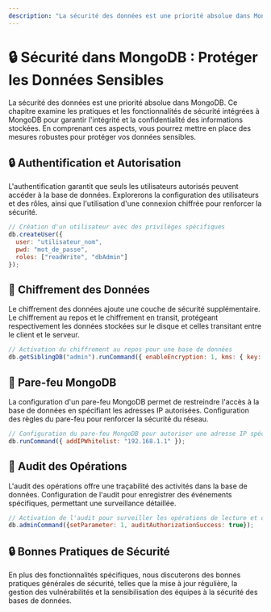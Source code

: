 ```yaml
---
description: "La sécurité des données est une priorité absolue dans MongoDB. Ce chapitre examine les pratiques et les fonctionnalités de sécurité intégrées à MongoDB pour garantir l'intégrité et la confidentialité des informations stockées."
---
```


# 🔒 Sécurité dans MongoDB : Protéger les Données Sensibles

La sécurité des données est une priorité absolue dans MongoDB. Ce chapitre examine les pratiques et les fonctionnalités de sécurité intégrées à MongoDB pour garantir l'intégrité et la confidentialité des informations stockées. En comprenant ces aspects, vous pourrez mettre en place des mesures robustes pour protéger vos données sensibles.

## 🔒 Authentification et Autorisation

L'authentification garantit que seuls les utilisateurs autorisés peuvent accéder à la base de données. Explorerons la configuration des utilisateurs et des rôles, ainsi que l'utilisation d'une connexion chiffrée pour renforcer la sécurité.

```javascript copy
// Création d'un utilisateur avec des privilèges spécifiques
db.createUser({
  user: "utilisateur_nom",
  pwd: "mot_de_passe",
  roles: ["readWrite", "dbAdmin"]
});
```

## 🍃 Chiffrement des Données

Le chiffrement des données ajoute une couche de sécurité supplémentaire. Le chiffrement au repos et le chiffrement en transit, protégeant respectivement les données stockées sur le disque et celles transitant entre le client et le serveur.

```javascript copy
// Activation du chiffrement au repos pour une base de données
db.getSiblingDB("admin").runCommand({ enableEncryption: 1, kms: { key: "myKey" } });
```

## 🍃 Pare-feu MongoDB

La configuration d'un pare-feu MongoDB permet de restreindre l'accès à la base de données en spécifiant les adresses IP autorisées. Configuration des règles du pare-feu pour renforcer la sécurité du réseau.

```javascript copy
// Configuration du pare-feu MongoDB pour autoriser une adresse IP spécifique
db.runCommand({ addIPWhitelist: "192.168.1.1" });
```

## 🍃 Audit des Opérations

L'audit des opérations offre une traçabilité des activités dans la base de données. 
Configuration de l'audit pour enregistrer des événements spécifiques, permettant une surveillance détaillée.

```javascript copy
// Activation de l'audit pour surveiller les opérations de lecture et d'écriture
db.adminCommand({setParameter: 1, auditAuthorizationSuccess: true});
```

## 🔒 Bonnes Pratiques de Sécurité

En plus des fonctionnalités spécifiques, nous discuterons des bonnes pratiques générales de sécurité, telles que la mise à jour régulière, la gestion des vulnérabilités et la sensibilisation des équipes à la sécurité des bases de données.